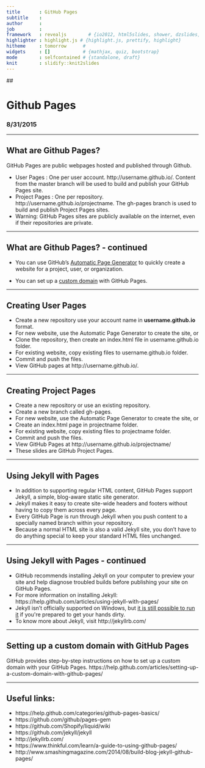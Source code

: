 ```yaml
---
title       : GitHub Pages
subtitle    : 
author      : 
job         : 
framework   : revealjs        # {io2012, html5slides, shower, dzslides, ...}
highlighter : highlight.js # {highlight.js, prettify, highlight}
hitheme     : tomorrow      # 
widgets     : []            # {mathjax, quiz, bootstrap}
mode        : selfcontained # {standalone, draft}
knit        : slidify::knit2slides
---
```


## <h1>Github Pages</h1>
<h3>8/31/2015</h3>

---

## What are Github Pages?

GitHub Pages are public webpages hosted and published through Github.

- User Pages : One per user account. http://username.github.io/. Content from the master branch will be used to build and publish your GitHub Pages site.
- Project Pages : One per repository. http://username.github.io/projectname. The gh-pages branch is used to build and publish Project Pages sites.
- Warning: GitHub Pages sites are publicly available on the internet, even if their repositories are private.

---

## What are Github Pages? - continued

- You can use GitHub's [Automatic Page Generator](https://help.github.com/articles/creating-pages-with-the-automatic-generator/) to quickly create a website for a project, user, or organization.

- You can set up a [custom domain](https://help.github.com/articles/about-custom-domains-for-github-pages-sites/) with GitHub Pages.

---

## Creating User Pages

- Create a new repository use your account name in **username.github.io** format. 
- For new website, use the Automatic Page Generator to create the site, or
- Clone the repository, then create an index.html file in username.github.io folder.
- For existing website, copy existing files to username.github.io folder.
- Commit and push the files.
- View GitHub pages at http://username.github.io/.

---

## Creating Project Pages

- Create a new repository or use an existing repository.
- Create a new branch called gh-pages.
- For new website, use the Automatic Page Generator to create the site, or
- Create an index.html page in projectname folder.
- For existing website, copy existing files to projectname folder.
- Commit and push the files.
- View GitHub Pages at http://username.github.io/projectname/
- These slides are GitHub Project Pages.

---

## Using Jekyll with Pages

- In addition to supporting regular HTML content, GitHub Pages support Jekyll, a simple, blog-aware static site generator.
- Jekyll makes it easy to create site-wide headers and footers without having to copy them across every page.
- Every GitHub Page is run through Jekyll when you push content to a specially named branch within your repository.
- Because a normal HTML site is also a valid Jekyll site, you don't have to do anything special to keep your standard HTML files unchanged.

---

## Using Jekyll with Pages - continued
- GitHub recommends installing Jekyll on your computer to preview your site and help diagnose troubled builds before publishing your site on GitHub Pages.
- For more information on installing Jekyll: https://help.github.com/articles/using-jekyll-with-pages/
- Jekyll isn’t officially supported on Windows, but [it is still possible to run it](http://jekyllrb.com/docs/windows/#installation) if you&#39;re prepared to get your hands dirty.
- To know more about Jekyll, visit http://jekyllrb.com/

---

## Setting up a custom domain with GitHub Pages
GitHub provides step-by-step instructions on how to set up a custom domain with your GitHub Pages. 
https://help.github.com/articles/setting-up-a-custom-domain-with-github-pages/

---

## Useful links:
- https://help.github.com/categories/github-pages-basics/
- https://github.com/github/pages-gem
- https://github.com/Shopify/liquid/wiki
- https://github.com/jekyll/jekyll
- http://jekyllrb.com/
- https://www.thinkful.com/learn/a-guide-to-using-github-pages/
- http://www.smashingmagazine.com/2014/08/build-blog-jekyll-github-pages/